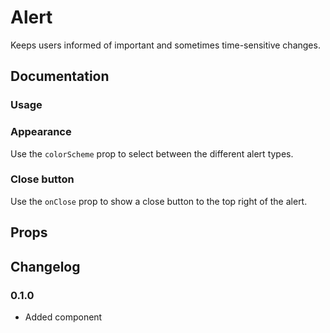 # Alert

Keeps users informed of important and sometimes time-sensitive changes.

## Documentation

### Usage

<ax-demo name="alert/usage" />

### Appearance

Use the `colorScheme` prop to select between the different alert types.

<ax-demo name="alert/appearance-usage" />

### Close button

Use the `onClose` prop to show a close button to the top right of the alert.

<ax-demo name="alert/close-usage" />

## Props

<ax-props-table component="Alert" />

<ax-props-table component="AlertTitle" />

<ax-props-table component="AlertDescription" />

## Changelog

### 0.1.0

- Added component
